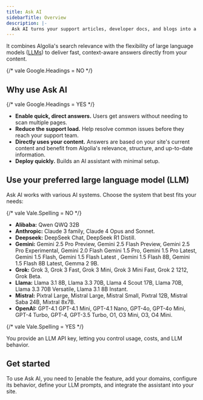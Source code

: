 ```yaml
---
title: Ask AI
sidebarTitle: Overview
description: |-
  Ask AI turns your support articles, developer docs, and blogs into a conversational AI assistant (chatbot).
---
```


It combines Algolia's search relevance with the flexibility of large language models ([LLMs](https://wikipedia.org/wiki/Large_language_model)) to deliver fast, context-aware answers directly from your content.

{/* vale Google.Headings = NO */}

## Why use Ask AI

{/* vale Google.Headings = YES */}

- **Enable quick, direct answers.** Users get answers without needing to scan multiple pages.
- **Reduce the support load.** Help resolve common issues before they reach your support team.
- **Directly uses your content.** Answers are based on your site's current content and benefit from Algolia's relevance, structure, and up-to-date information.
- **Deploy quickly.** Builds an AI assistant with minimal setup.

## Use your preferred large language model (LLM)

Ask AI works with various AI systems.
Choose the system that best fits your needs:

{/* vale Vale.Spelling = NO */}

- **Alibaba:** Qwen QWQ 32B
- **Anthropic:** Claude 3 family, Claude 4 Opus and Sonnet.
- **Deepseek:** DeepSeek Chat, DeepSeek R1 Distill.
- **Gemini:** Gemini 2.5 Pro Preview, Gemini 2.5 Flash Preview, Gemini 2.5 Pro Experimental, Gemini 2.0 Flash Gemini 1.5 Pro, Gemini 1.5 Pro Latest, Gemini 1.5 Flash, Gemini 1.5 Flash Latest , Gemini 1.5 Flash 8B, Gemini 1.5 Flash 8B Latest, Gemma 2 9B.
- **Grok:** Grok 3, Grok 3 Fast, Grok 3 Mini, Grok 3 Mini Fast, Grok 2 1212, Grok Beta.
- **Llama:** Llama 3.1 8B, Llama 3.3 70B, Llama 4 Scout 17B, Llama 70B, Llama 3.3 70B Versatile, Llama 3.1 8B Instant.
- **Mistral:** Pixtral Large, Mistral Large, Mistral Small, Pixtral 12B, Mistral Saba 24B, Mixtral 8x7B.
- **OpenAI:** GPT-4.1 GPT-4.1 Mini, GPT-4.1 Nano, GPT-4o, GPT-4o Mini, GPT-4 Turbo, GPT-4, GPT-3.5 Turbo, O1, O3 Mini, O3, O4 Mini.

{/* vale Vale.Spelling = YES */}

You provide an LLM API key, letting you control usage, costs, and LLM behavior.

## Get started

To use Ask AI, you need to [enable the feature, add your domains, configure its behavior, define your LLM prompts, and integrate the assistant into your site.
